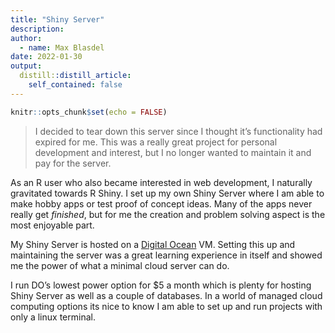 ```yaml
---
title: "Shiny Server"
description:
author:
  - name: Max Blasdel
date: 2022-01-30
output:
  distill::distill_article:
    self_contained: false
---
```



```r
knitr::opts_chunk$set(echo = FALSE)
```

> I decided to tear down this server since I thought it's functionality had expired for me. This was a really great project for personal development and interest, but I no longer wanted to maintain it and pay for the server.

As an R user who also became interested in web development, I naturally gravitated towards R Shiny. I set up my own Shiny Server where I am able to make hobby apps or test proof of concept ideas. Many of the apps never really get *finished*, but for me the creation and problem solving aspect is the most enjoyable part. 

My Shiny Server is hosted on a [Digital Ocean](https://www.digitalocean.com/) VM. Setting this up and maintaining the server was a great learning experience in itself and showed me the power of what a minimal cloud server can do.

I run DO's lowest power option for $5 a month which is plenty for hosting Shiny Server as well as a couple of databases. In a world of managed cloud computing options its nice to know I am able to set up and run projects with only a linux terminal.

